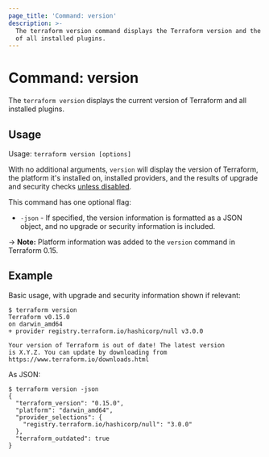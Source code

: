 ```yaml
---
page_title: 'Command: version'
description: >-
  The terraform version command displays the Terraform version and the version
  of all installed plugins.
---
```


# Command: version

The `terraform version` displays the current version of Terraform and all
installed plugins.

## Usage

Usage: `terraform version [options]`

With no additional arguments, `version` will display the version of Terraform,
the platform it's installed on, installed providers, and the results of upgrade
and security checks [unless disabled](/terraform/cli/commands#upgrade-and-security-bulletin-checks).

This command has one optional flag:

* `-json` - If specified, the version information is formatted as a JSON object,
  and no upgrade or security information is included.

-> **Note:** Platform information was added to the `version` command in Terraform 0.15.

## Example

Basic usage, with upgrade and security information shown if relevant:

```shellsession
$ terraform version
Terraform v0.15.0
on darwin_amd64
+ provider registry.terraform.io/hashicorp/null v3.0.0

Your version of Terraform is out of date! The latest version
is X.Y.Z. You can update by downloading from https://www.terraform.io/downloads.html
```

As JSON:

```shellsession
$ terraform version -json
{
  "terraform_version": "0.15.0",
  "platform": "darwin_amd64",
  "provider_selections": {
    "registry.terraform.io/hashicorp/null": "3.0.0"
  },
  "terraform_outdated": true
}
```
